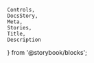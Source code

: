     Controls,
    DocsStory,
    Meta,
    Stories,
    Title,
    Description
} from '@storybook/blocks';

<Meta of={tableStories} />

<Title of={tableStories} />
<Description of={tableStories} />

<DocsStory of={tableStories.table} expanded={false} />
<Controls of={tableStories.table} />

## Delay-loaded Hierarchy

<Description of={tableStories.delayedHierarchy} />
<DocsStory of={tableStories.delayedHierarchy} expanded={false} />
<Controls of={tableStories.delayedHierarchy} />

### Delay-loaded Hierarchy Usage

The expected usage of the dynamically loaded hierarchy is as follows:

1. Configure `idFieldName` and `parentIdFieldName` on the table
1. Call `setData` on the table with the records that are known
1. Call `setRecordHierarchyOptions` with an option of `{ delayedHierarchyState: TableRecordDelayedHierarchyState.canLoadChildren }` for IDs associated with records that are known to have children that have not been loaded.
1. Handle the `row-expansion-toggle` event on the table by doing the following for rows that need to dynamically load their data:
    1. Start loading the data in the background.
    1. Call `setRecordHierarchyOptions` on the table to update the state of the row whose data is being loaded to `{ delayedHierarchyState: TableRecordDelayedHierarchyState.loadingChildren }`. This call must include the current state of any records not in the default state.
1. When the dynamically loaded data has finished loading, do the following based on the result of loading data:
    - If loading the data succeeds:
        1. Call `setData` on the table with the new data
        1. Call `setRecordHierarchyOptions` with the current row options for each row that is either still loading or still has data that hasn't been loaded yet.
    - If loading the data fails but can be tried again:
        1. Call `setRecordHierarchyOptions` to change the row state back to `{ delayedHierarchyState: TableRecordDelayedHierarchyState.canLoadChildren }`. This call must include the current state of any records not in the default state.
    - If loading the data determines that the row doesn't actually have children:
        1. Call `setRecordHierarchyOptions` to change the row state to `{ delayedHierarchyState: TableRecordDelayedHierarchyState.none }`. This call must include the current state of any records not in the default state.

### setRecordHierarchyOptions Behavior

`setRecordHierarchyOptions()` has the following behavior:

-   all options will be cleared when the table's `idFieldName` changes
-   an option passed to `setRecordHierarchyOptions` with an ID that does not match a record in the data will be ignored
-   the options passed to `setRecordHierarchyOptions` will override any options previously set to become the complete set of options configured on the table
-   the table will not render delayed hierarchy state (loading or expandable) if the table's `parentIdFieldName` is not configured; however, the options will remain cached within the table if the `parentIdFieldName` becomes `undefined`, and that cached configuration will render in the table if the table's `parentIdFieldName` is changed back to a non-`undefined` value
-   calling `setData` will clear options associated with IDs that are no longer present in the data
-   a row with no children and a `delayedHierarchyState` of `canLoadChildren` will always be collapsed

# Usage Docs

## Styling

The `nimble-table` should be sized explicitly or sized to fill the space of a parent container. The `nimble-table` does not currently support being styled with `height: auto`. The ability to auto size the table is tracked with [issue 1624](https://github.com/ni/nimble/issues/1624).
